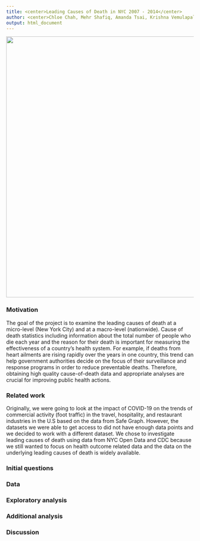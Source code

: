```yaml
---
title: <center>Leading Causes of Death in NYC 2007 - 2014</center>
author: <center>Chloe Chah, Mehr Shafiq, Amanda Tsai, Krishna Vemulapalli</center>
output: html_document
---
```

<center>
![](./data/health_issues.jpg){width=700px}
</center>

### Motivation

The goal of the project is to examine the leading causes of death at a micro-level (New York City) and at a macro-level (nationwide). Cause of death statistics including information about the total number of people who die each year and the reason for their death is important for measuring the effectiveness of a country’s health system. For example, if deaths from heart ailments are rising rapidly over the years in one country, this trend can help government authorities decide on the focus of their surveillance and response programs in order to reduce preventable deaths. Therefore, obtaining high quality cause-of-death data and appropriate analyses are crucial for improving public health actions. 

### Related work

Originally, we were going to look at the impact of COVID-19 on the trends of commercial activity (foot traffic) in the travel, hospitality, and restaurant industries in the U.S based on the data from Safe Graph. However, the datasets we were able to get access to did not have enough data points and we decided to work with a different dataset. We chose to investigate leading causes of death using data from NYC Open Data and CDC because we still wanted to focus on health outcome related data and the data on the underlying leading causes of death is widely available. 

### Initial questions

### Data

### Exploratory analysis

### Additional analysis

### Discussion